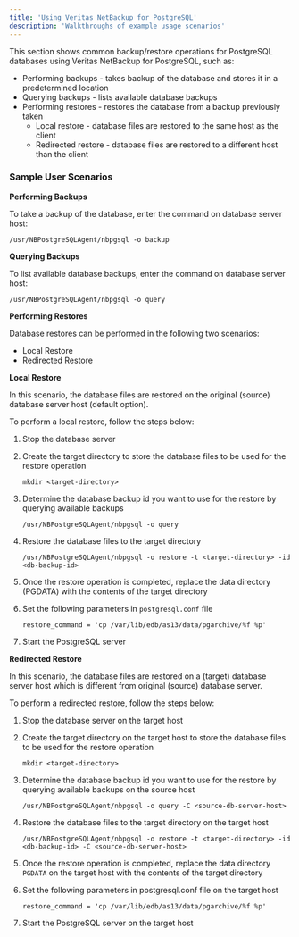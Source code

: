 ```yaml
---
title: 'Using Veritas NetBackup for PostgreSQL'
description: 'Walkthroughs of example usage scenarios'
---
```


This section shows common backup/restore operations for PostgreSQL databases using Veritas NetBackup for PostgreSQL, such as:
- Performing backups - takes backup of the database and stores it in a predetermined location
- Querying backups - lists available database backups
- Performing restores - restores the database from a backup previously taken
    - Local restore - database files are restored to the same host as the client
    - Redirected restore - database files are restored to a different host than the client


### Sample User Scenarios


**Performing Backups**

To take a backup of the database, enter the command on database server host:

`/usr/NBPostgreSQLAgent/nbpgsql -o backup`


**Querying Backups**

To list available database backups, enter the command on database server host:

`/usr/NBPostgreSQLAgent/nbpgsql -o query`

**Performing Restores**

Database restores can be performed in the following two scenarios:

- Local Restore
- Redirected Restore


**Local Restore**

In this scenario, the database files are restored on the original (source) database server host (default 
option). 

To perform a local restore, follow the steps below: 

1. Stop the database server

2. Create the target directory to store the database files to be used for the restore operation

    `mkdir <target-directory>`

3. Determine the database backup id you want to use for the restore by querying available backups

	`/usr/NBPostgreSQLAgent/nbpgsql -o query`

4. Restore the database files to the target directory

    `/usr/NBPostgreSQLAgent/nbpgsql -o restore -t <target-directory> -id <db-backup-id>`

5. Once the restore operation is completed, replace the data directory (PGDATA) with the contents 
of the target directory

6. Set the following parameters in `postgresql.conf` file
    ```
    restore_command = 'cp /var/lib/edb/as13/data/pgarchive/%f %p'
    ```

7. Start the PostgreSQL server



**Redirected Restore**

In this scenario, the database files are restored on a (target) database server host which is different from original (source) database server.

To perform a redirected restore, follow the steps below: 

1. Stop the database server on the target host

2. Create the target directory on the target host to store the database files to be used for the restore operation

	`mkdir <target-directory>`

3. Determine the database backup id you want to use for the restore by querying available backups on the source host

	`/usr/NBPostgreSQLAgent/nbpgsql -o query -C <source-db-server-host>`

4. Restore the database files to the target directory on the target host

    `/usr/NBPostgreSQLAgent/nbpgsql -o restore -t <target-directory> -id <db-backup-id> -C <source-db-server-host>`

5. Once the restore operation is completed, replace the data directory `PGDATA` on the target host with the contents of the target directory

6. Set the following parameters in postgresql.conf file on the target host
    ```
    restore_command = 'cp /var/lib/edb/as13/data/pgarchive/%f %p'
    ```

7. Start the PostgreSQL server on the target host
